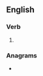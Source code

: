 ==English==

===Verb===
{{head|en|verb form}}

# {{present participle of|relish|lang=en|nocat=1}}

===Anagrams===
* {{anagrams|en|a=eghiilnrs|hirelings|shinglier}}